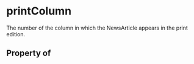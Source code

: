 # printColumn

The number of the column in which the NewsArticle appears in the print edition.

## Property of



